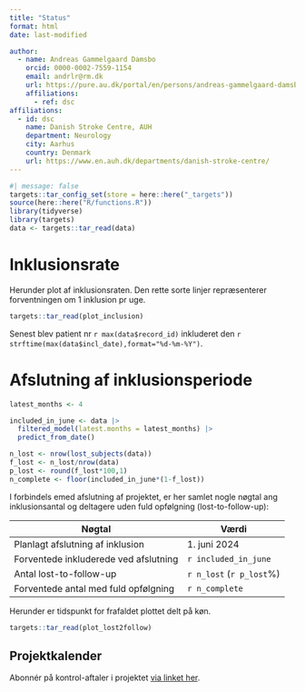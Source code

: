 ```yaml
---
title: "Status"
format: html
date: last-modified

author:
  - name: Andreas Gammelgaard Damsbo
    orcid: 0000-0002-7559-1154
    email: andrlr@rm.dk
    url: https://pure.au.dk/portal/en/persons/andreas-gammelgaard-damsbo(e3c4afce-3eba-4456-8b8b-2fd90775c87a).html
    affiliations:
      - ref: dsc
affiliations:
  - id: dsc
    name: Danish Stroke Centre, AUH
    department: Neurology
    city: Aarhus
    country: Denmark
    url: https://www.en.auh.dk/departments/danish-stroke-centre/
---
```


```r
#| message: false
targets::tar_config_set(store = here::here("_targets"))
source(here::here("R/functions.R"))
library(tidyverse)
library(targets)
data <- targets::tar_read(data)
```

# Inklusionsrate

Herunder plot af inklusionsraten. Den rette sorte linjer repræsenterer
forventningen om 1 inklusion pr uge.

```r
targets::tar_read(plot_inclusion)
```

Senest blev patient nr `r max(data$record_id)` inkluderet den
`r strftime(max(data$incl_date),format="%d-%m-%Y")`.

# Afslutning af inklusionsperiode

```r
latest_months <- 4

included_in_june <- data |>
  filtered_model(latest.months = latest_months) |>
  predict_from_date()

n_lost <- nrow(lost_subjects(data))
f_lost <- n_lost/nrow(data)
p_lost <- round(f_lost*100,1)
n_complete <- floor(included_in_june*(1-f_lost))
```

I forbindels emed afslutning af projektet, er her samlet nogle nøgtal
ang inklusionsantal og deltagere uden fuld opfølgning
(lost-to-follow-up):

| Nøgtal                                | Værdi                    |
|---------------------------------------|--------------------------|
| Planlagt afslutning af inklusion      | 1\. juni 2024            |
| Forventede inkluderede ved afslutning | `r included_in_june`     |
| Antal lost-to-follow-up               | `r n_lost` (`r p_lost`%) |
| Forventede antal med fuld opfølgning  | `r n_complete`           |

Herunder er tidspunkt for frafaldet plottet delt på køn.

```r
targets::tar_read(plot_lost2follow)
```

## Projektkalender

Abonnér på kontrol-aftaler i projektet [via linket
her](webcal://raw.githubusercontent.com/agdamsbo/ENIGMAtrial_R/main/enigma_control.ics).
